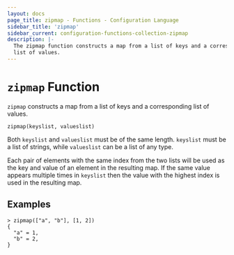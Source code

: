 ```yaml
---
layout: docs
page_title: zipmap - Functions - Configuration Language
sidebar_title: 'zipmap'
sidebar_current: configuration-functions-collection-zipmap
description: |-
  The zipmap function constructs a map from a list of keys and a corresponding
  list of values.
---
```


# `zipmap` Function

`zipmap` constructs a map from a list of keys and a corresponding list of
values.

```hcl
zipmap(keyslist, valueslist)
```

Both `keyslist` and `valueslist` must be of the same length. `keyslist` must
be a list of strings, while `valueslist` can be a list of any type.

Each pair of elements with the same index from the two lists will be used
as the key and value of an element in the resulting map. If the same value
appears multiple times in `keyslist` then the value with the highest index
is used in the resulting map.

## Examples

```shell
> zipmap(["a", "b"], [1, 2])
{
  "a" = 1,
  "b" = 2,
}
```
